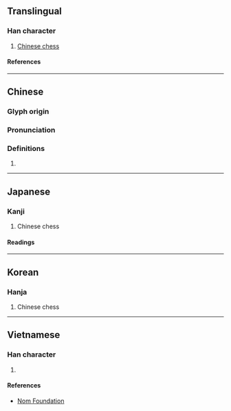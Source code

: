 {{character info/new}}
==Translingual==

===Han character===
{{Han char|rn=55|rad=廾|as=06|sn=9|four=00443|canj=YCT|ids=⿱亦廾}}

# [[Chinese chess]]

====References====
{{Han ref|kx=0354.110|dkj=09611|dj=0669.150|hdz=10517.020|uh=5F08}}

----

==Chinese==
{{zh-forms}}

===Glyph origin===
{{Han etym}}

===Pronunciation===
{{zh-pron
|m=yì
|c=jik6
|h=pfs=yi̍t
|md=
|mn=qz:ia̍k/tw,xm,zz:e̍k
|w=
|mc=y
|oc=y
|cat=n
}}

===Definitions===
{{zh-hanzi}}

# {{rfdef|lang=zh}}

----

==Japanese==

===Kanji===
{{ja-kanji|grade=|rs=廾06}}

# Chinese chess

====Readings====
{{ja-readings
|on=えき, やく
}}

----

==Korean==

===Hanja===
{{ko-hanja|혁}}

# Chinese chess

----

==Vietnamese==

===Han character===
{{vi-readings|rs=廾06|reading=dịch}}

# {{defn|lang=vi|sort=廾06}}

====References====
* [http://nomfoundation.org/common/nom_details.php?codepoint=5f08 Nom Foundation]